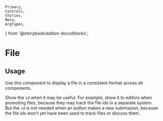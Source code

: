 	Primary,
	Controls,
	Stories,
	Meta,
	ArgTypes,
} from '@storybook/addon-docs/blocks';


<Meta of={FileStories} />

# File

## Usage

Use this component to display a file in a consistent format across all components.

Show the `id` when it may be useful. For example, show it to editors when promoting files, because they may track the file ids in a separate system. But the `id` is not needed when an author makes a new submission, because the file ids won't yet have been used to track files or discuss them.

<Primary />
<Controls />
<Stories />
